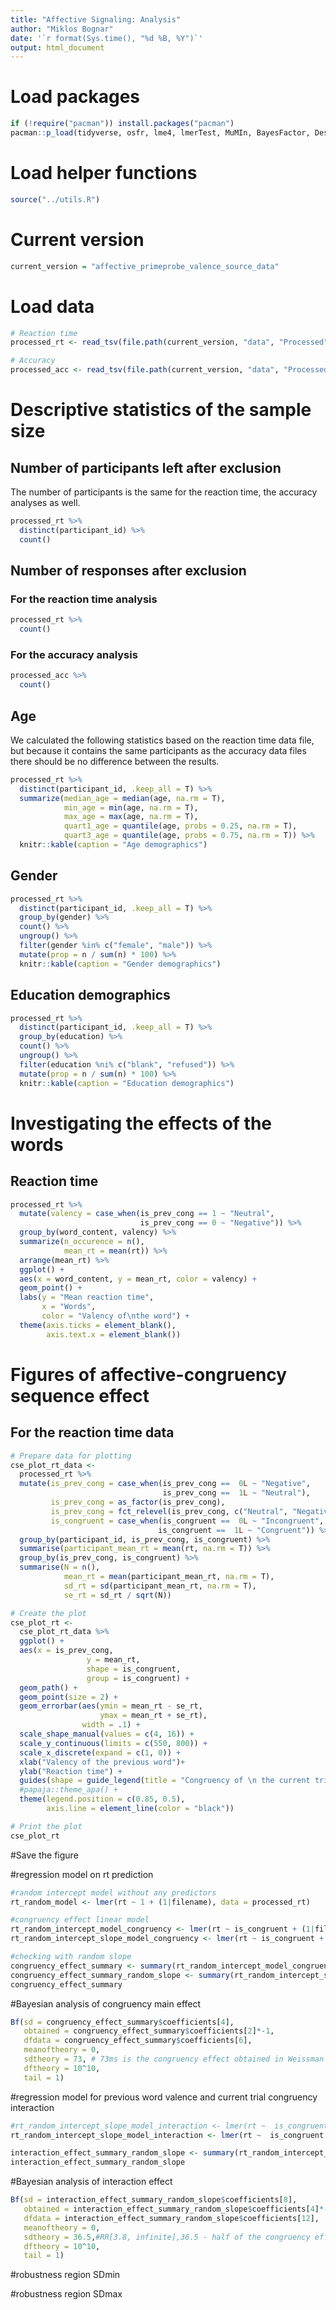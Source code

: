 ```yaml
---
title: "Affective Signaling: Analysis"
author: "Miklos Bognar"
date: '`r format(Sys.time(), "%d %B, %Y")`'
output: html_document
---
```


# Load packages

```r
if (!require("pacman")) install.packages("pacman")
pacman::p_load(tidyverse, osfr, lme4, lmerTest, MuMIn, BayesFactor, DescTools, sjstats, car, broom, papaja, forcats)
```

# Load helper functions

```r
source("../utils.R")
```

# Current version

```r
current_version = "affective_primeprobe_valence_source_data"
```

# Load data
```r
# Reaction time
processed_rt <- read_tsv(file.path(current_version, "data", "Processed", "aspp_valence_rt_processed.tsv"))

# Accuracy
processed_acc <- read_tsv(file.path(current_version, "data", "Processed", "aspp_valence_acc_processed.tsv"))
```

# Descriptive statistics of the sample size
## Number of participants left after exclusion

The number of participants is the same for the reaction time, the accuracy analyses as well.

```r
processed_rt %>% 
  distinct(participant_id) %>% 
  count()
```

## Number of responses after exclusion
### For the reaction time analysis

```r
processed_rt %>%
  count()
```

### For the accuracy analysis

```r
processed_acc %>% 
  count()
```

## Age

We calculated the following statistics based on the reaction time data file, but because it contains the same participants as the accuracy data files there should be no difference between the results.

```r
processed_rt %>% 
  distinct(participant_id, .keep_all = T) %>% 
  summarize(median_age = median(age, na.rm = T),
            min_age = min(age, na.rm = T),
            max_age = max(age, na.rm = T),
            quart1_age = quantile(age, probs = 0.25, na.rm = T),
            quart3_age = quantile(age, probs = 0.75, na.rm = T)) %>% 
  knitr::kable(caption = "Age demographics")
```

## Gender

```r
processed_rt %>% 
  distinct(participant_id, .keep_all = T) %>% 
  group_by(gender) %>% 
  count() %>% 
  ungroup() %>% 
  filter(gender %in% c("female", "male")) %>% 
  mutate(prop = n / sum(n) * 100) %>% 
  knitr::kable(caption = "Gender demographics")
```



## Education demographics

```r
processed_rt %>% 
  distinct(participant_id, .keep_all = T) %>% 
  group_by(education) %>% 
  count() %>% 
  ungroup() %>% 
  filter(education %ni% c("blank", "refused")) %>% 
  mutate(prop = n / sum(n) * 100) %>% 
  knitr::kable(caption = "Education demographics")
```

# Investigating the effects of the words
## Reaction time

```r
processed_rt %>% 
  mutate(valency = case_when(is_prev_cong == 1 ~ "Neutral",
                             is_prev_cong == 0 ~ "Negative")) %>%
  group_by(word_content, valency) %>%
  summarize(n_occurence = n(),
            mean_rt = mean(rt)) %>% 
  arrange(mean_rt) %>% 
  ggplot() +
  aes(x = word_content, y = mean_rt, color = valency) +
  geom_point() +
  labs(y = "Mean reaction time",
       x = "Words",
       color = "Valency of\nthe word") +
  theme(axis.ticks = element_blank(),
        axis.text.x = element_blank())
```

# Figures of affective-congruency sequence effect
## For the reaction time data

```r
# Prepare data for plotting
cse_plot_rt_data <- 
  processed_rt %>% 
  mutate(is_prev_cong = case_when(is_prev_cong ==  0L ~ "Negative",
                                  is_prev_cong ==  1L ~ "Neutral"),
         is_prev_cong = as_factor(is_prev_cong),
         is_prev_cong = fct_relevel(is_prev_cong, c("Neutral", "Negative")),
         is_congruent = case_when(is_congruent ==  0L ~ "Incongruent",
                                 is_congruent ==  1L ~ "Congruent")) %>%
  group_by(participant_id, is_prev_cong, is_congruent) %>% 
  summarise(participant_mean_rt = mean(rt, na.rm = T)) %>% 
  group_by(is_prev_cong, is_congruent) %>% 
  summarise(N = n(),
            mean_rt = mean(participant_mean_rt, na.rm = T),
            sd_rt = sd(participant_mean_rt, na.rm = T),
            se_rt = sd_rt / sqrt(N))

# Create the plot
cse_plot_rt <- 
  cse_plot_rt_data %>% 
  ggplot() +
  aes(x = is_prev_cong,
                 y = mean_rt,
                 shape = is_congruent,
                 group = is_congruent) +
  geom_path() +
  geom_point(size = 2) +
  geom_errorbar(aes(ymin = mean_rt - se_rt,
                    ymax = mean_rt + se_rt),
                width = .1) +
  scale_shape_manual(values = c(4, 16)) +
  scale_y_continuous(limits = c(550, 800)) +
  scale_x_discrete(expand = c(1, 0)) +
  xlab("Valency of the previous word")+
  ylab("Reaction time") +
  guides(shape = guide_legend(title = "Congruency of \n the current trial")) +
  #papaja::theme_apa() +
  theme(legend.position = c(0.85, 0.5),
        axis.line = element_line(color = "black"))

# Print the plot
cse_plot_rt
```

#Save the figure

#regression model on rt prediction

```r
#random intercept model without any predictors
rt_random_model <- lmer(rt ~ 1 + (1|filename), data = processed_rt)

#congruency effect linear model
rt_random_intercept_model_congruency <- lmer(rt ~ is_congruent + (1|filename), data = processed_rt)
rt_random_intercept_slope_model_congruency <- lmer(rt ~ is_congruent + (1+is_congruent|filename), data = processed_rt)

#checking with random slope
congruency_effect_summary <- summary(rt_random_intercept_model_congruency)
congruency_effect_summary_random_slope <- summary(rt_random_intercept_slope_model_congruency)
congruency_effect_summary
```

#Bayesian analysis of congruency main effect

```r
Bf(sd = congruency_effect_summary$coefficients[4],
   obtained = congruency_effect_summary$coefficients[2]*-1,
   dfdata = congruency_effect_summary$coefficients[6],
   meanoftheory = 0,
   sdtheory = 73, # 73ms is the congruency effect obtained in Weissman et al (2014) on prime probe
   dftheory = 10^10,
   tail = 1)

```

#regression model for previous word valence and current trial congruency interaction

```r
#rt_random_intercept_slope_model_interaction <- lmer(rt ~  is_congruent * is_prev_cong + (1+is_congruent|filename), data = processed_rt) # mindenkinek az interceptje máshol van. 
rt_random_intercept_slope_model_interaction <- lmer(rt ~  is_congruent * is_prev_cong + (1|filename), data = processed_rt) # mindenkinek az interceptje máshol van. 

interaction_effect_summary_random_slope <- summary(rt_random_intercept_slope_model_interaction)
interaction_effect_summary_random_slope
```

#Bayesian analysis of interaction effect

```r
Bf(sd = interaction_effect_summary_random_slope$coefficients[8],
   obtained = interaction_effect_summary_random_slope$coefficients[4]*-1,
   dfdata = interaction_effect_summary_random_slope$coefficients[12],
   meanoftheory = 0,
   sdtheory = 36.5,#RR[3.8, infinite],36.5 - half of the congruency effect obtained in Weissman et al (2014)
   dftheory = 10^10,
   tail = 1)

```


#robustness region SDmin

#robustness region SDmax
